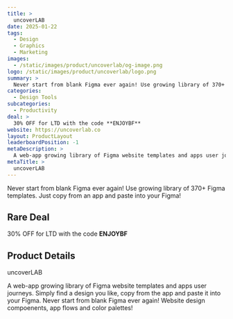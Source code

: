 ```yaml
---
title: >
  uncoverLAB
date: 2025-01-22
tags:
  - Design
  - Graphics
  - Marketing
images:
  - /static/images/product/uncoverlab/og-image.png
logo: /static/images/product/uncoverlab/logo.png
summary: >
  Never start from blank Figma ever again! Use growing library of 370+ Figma templates. Just copy from an app and paste into your Figma!
categories:
  - Design Tools
subcategories:
  - Productivity
deal: >
  30% OFF for LTD with the code **ENJOYBF**
website: https://uncoverlab.co
layout: ProductLayout
leaderboardPosition: -1
metaDescription: >
  A web-app growing library of Figma website templates and apps user journeys. Simply find a design you like, copy from the app and paste it into your Figma. Never start from blank Figma ever again! Website design compoenents, app flows and color palettes!
metaTitle: >
  uncoverLAB
---
```

Never start from blank Figma ever again! Use growing library of 370+ Figma templates. Just copy from an app and paste into your Figma!

## Rare Deal

30% OFF for LTD with the code **ENJOYBF**

## Product Details

uncoverLAB

A web-app growing library of Figma website templates and apps user journeys. Simply find a design you like, copy from the app and paste it into your Figma. Never start from blank Figma ever again! Website design compoenents, app flows and color palettes!
